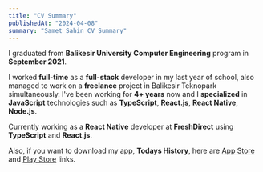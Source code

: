 ```yaml
---
title: "CV Summary"
publishedAt: "2024-04-08"
summary: "Samet Sahin CV Summary"
---
```


I graduated from **Balikesir University Computer Engineering** program in **September 2021**.

I worked **full-time** as a **full-stack** developer in my last year of school, also managed to work on a **freelance** project in Balikesir Teknopark simultaneously. I've been working for **4+ years** now and I **specialized** in **JavaScript** technologies such as **TypeScript**, **React.js**, **React Native**, **Node.js**.

Currently working as a **React Native** developer at **FreshDirect** using **TypeScript** and **React.js**.

Also, if you want to download my app, **Todays History**, here are [App Store](https://apps.apple.com/us/app/todays-history/id6737744873) and [Play Store](https://play.google.com/store/apps/details?id=com.todayshistory.android) links.
